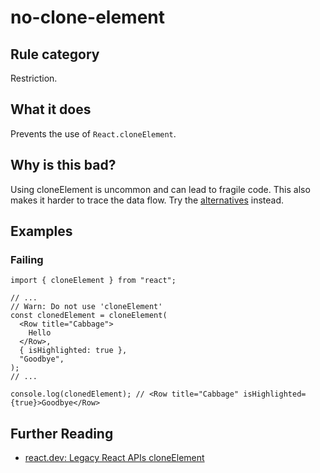 # no-clone-element

## Rule category

Restriction.

## What it does

Prevents the use of `React.cloneElement`.

## Why is this bad?

Using cloneElement is uncommon and can lead to fragile code. This also makes it harder to trace the data flow. Try the [alternatives](https://react.dev/reference/react/cloneElement#alternatives) instead.

## Examples

### Failing

```tsx
import { cloneElement } from "react";

// ...
// Warn: Do not use 'cloneElement'
const clonedElement = cloneElement(
  <Row title="Cabbage">
    Hello
  </Row>,
  { isHighlighted: true },
  "Goodbye",
);
// ...

console.log(clonedElement); // <Row title="Cabbage" isHighlighted={true}>Goodbye</Row>
```

## Further Reading

- [react.dev: Legacy React APIs cloneElement](https://react.dev/reference/react/createRef)

